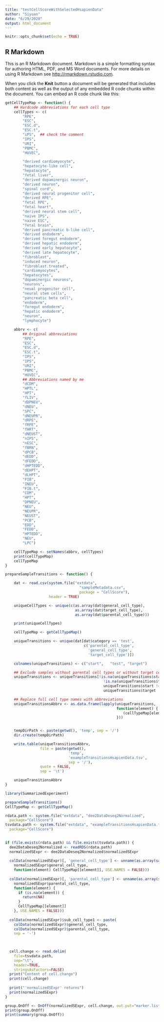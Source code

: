 ```yaml
---
title: "testCellScoreWithSelectedHsapienData"
author: "Siyuan"
date: "6/29/2020"
output: html_document
---
```


```r
knitr::opts_chunk$set(echo = TRUE)
```

## R Markdown

This is an R Markdown document. Markdown is a simple formatting syntax for authoring HTML, PDF, and MS Word documents. For more details on using R Markdown see <http://rmarkdown.rstudio.com>.

When you click the **Knit** button a document will be generated that includes both content as well as the output of any embedded R code chunks within the document. You can embed an R code chunk like this:

```r
getCellTypeMap <- function() {
    ## Hardcode abbreviations for each cell type
    cellTypes <- c(
        "RPE",
        "ESC",
        "ESC.d",
        "ESC.t",
        "iPS",  ## check the comment
        "IPS",
        "URI",
        "PBMC",
        "HUVEC",

        "derived cardiomyocyte",
        "hepatocyte-like cell",
        "hepatocyte",
        "fetal liver",
        "derived dopaminergic neuron",
        "derived neuron",
        "spinal cord",
        "derived neural progenitor cell",
        "derived RPE",
        "fetal RPE",
        "fetal heart",
        "derived neural stem cell",
        "naive IPS",
        "naive ESC",
        "fetal brain",
        "derived pancreatic b-like cell",
        "derived endoderm",
        "derived foregut endoderm",
        "derived hepatic endoderm",
        "derived early hepatocyte",
        "derived late hepatocyte",
        "fibroblast",
        "induced neuron",
        "fibroblast.treated",
        "cardiomyocytes",
        "hepatocytes",
        "dopaminergic neurons",
        "neurons",
        "neual progenitor cell",
        "neural stem cells",
        "pancreatic beta cell",
        "endoderm",
        "foregut endoderm",
        "hepatic endoderm",
        "neuron",
        "lymphocyte")

    abbrv <- c(
        ## Original abbreviations
        "RPE",
        "ESC",
        "ESC.d",
        "ESC.t",
        "IPS",
        "IPS",
        "URI",
        "PBMC",
        "HUVEC",
        ## Abbreviations named by me
        "dCDM",
        "HPTL",
        "HPT",
        "fLIV",
        "dDPNEU",
        "dNEU",
        "SPC",
        "dNEUPR",
        "dRPE",
        "fRPE",
        "fHRT",
        "dNEUST",
        "nIPS",
        "nESC",
        "fBRN",
        "dPCB",
        "dEDD",
        "dFEDD",
        "dHPTEDD",
        "dEHPT",
        "dLHPT",
        "FIB",
        "INEU",
        "FIB.t",
        "CDM",
        "HPT",
        "DPNEU",
        "NEU",
        "NEUPR",
        "NEUST",
        "PCB",
        "EDD",
        "FEDD",
        "HPTEDD",
        "NEU",
        "LPC")

    cellTypeMap <- setNames(abbrv, cellTypes)
    print(cellTypeMap)
    cellTypeMap
}
```

```r
prepareSampleTransitions <- function() {

    dat <- read.csv(system.file("extdata",
                                  "sampleMetadata.csv",
                                  package = "CellScore"),
                    header = TRUE)

    uniqueCellTypes <- unique(c(as.array(dat$general_cell_type),
                                as.array(dat$target_cell_type),
                                as.array(dat$parental_cell_type)))

    print(uniqueCellTypes)

    cellTypeMap <- getCellTypeMap()

    uniqueTransitions <- unique(dat[dat$category == 'test',
                                    c('parental_cell_type',
                                      'general_cell_type',
                                      'target_cell_type')])

    colnames(uniqueTransitions) <- c("start",	"test", "target")

    ## Exclude samples without parental cell types or without target cell type
    uniqueTransitions <- uniqueTransitions[!is.na(uniqueTransitions$start) &
                                             !is.na(uniqueTransitions$target) &
                                             uniqueTransitions$start != '' &
                                             uniqueTransitions$target != '', ]

    ## Replace full cell type names with abbreviations
    uniqueTransitionsAbbrv <- as.data.frame(lapply(uniqueTransitions,
                                                   function(element) {
                                                      (cellTypeMap[element])
                                                   }))


    tempDirPath <- paste(getwd(), 'temp', sep = '/')
    dir.create(tempDirPath)

    write.table(uniqueTransitionsAbbrv,
                file = paste(getwd(),
                             'temp',
                             'exampleTransitionsHsapienData.tsv',
                             sep = '/'),
                quote = FALSE,
                sep = '\t')

    uniqueTransitionsAbbrv
}
```

```r
library(SummarizedExperiment)

prepareSampleTransitions()
CellTypeMap <- getCellTypeMap()

rdata.path <- system.file("extdata", "dee2DataDeseq2Normalized",
  package="CellScore")
tsvdata.path <- system.file("extdata", "exampleTransitionsHsapienData.tsv",
  package="CellScore")

 
if (file.exists(rdata.path) && file.exists(tsvdata.path)) {
  dee2DataDeseq2Normalized <- readRDS(rdata.path)
  normalizedSExpr <- dee2DataDeseq2Normalized$normalizedSExpr
  
  colData(normalizedSExpr)[, 'general_cell_type'] <- unname(as.array(sapply(
    normalizedSExpr$general_cell_type, 
    function(element) CellTypeMap[[element]], USE.NAMES = FALSE)))
  
  colData(normalizedSExpr)[, 'parental_cell_type'] <- unname(as.array(sapply(
    normalizedSExpr$parental_cell_type, 
    function(element) {
      if (is.na(element)) {
        return(NA)
      }
      CellTypeMap[[element]]
    }, USE.NAMES = FALSE)))
  
  colData(normalizedSExpr)$sub_cell_type1 <- paste(
    colData(normalizedSExpr)$general_cell_type, 
    colData(normalizedSExpr)$parental_cell_type,
    sep = '-')

    
  
  cell.change <- read.delim(
    file=tsvdata.path, 
    sep="\t",
    header=TRUE, 
    stringsAsFactors=FALSE)
  print("Content of cell.change")
  print(cell.change)
  
  print("'normalizedSExpr' returns")
  print(normalizedSExpr)
}

```
```r
group.OnOff <- OnOff(normalizedSExpr, cell.change, out.put="marker.list")
print(group.OnOff)
print(summary(group.OnOff))
```

